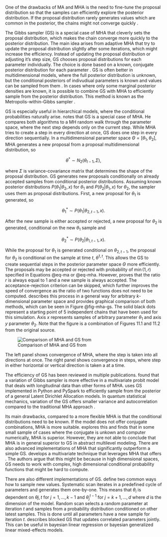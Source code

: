 One of the drawbacks of MA and MHA is the need to fine-tune the proposal distribution so that the samples can
efficiently explore the posterior distribution. If the proposal distribution rarely generates values which are
common in the posterior, the chains might not converge quickly \parencite[Chap. 7.4.4]{Kruschke2015_DoingBayesianData}.

The Gibbs sampler (GS) is a special case of MHA that cleverly sets the proposal distribution, which makes the chain converge
more quickly to the posterior distribution. The main idea arises from adaptive MHA that try to update the proposal distribution
slightly after some iterations, which might increase the efficiency. Instead of updating the proposal distribution or adjusting it's
step size, GS chooses proposal distributions for each parameter individually. The choice is done based on a known, conjugate posterior
distribution for each parameter \parencite[9.2.1]{McElreath2020_StatisticalRethinkingBayesian}. GS is often better in multidimensional models, where the full posterior distribution is unknown, but the conditional posteriors of indivudiual  parameters is known 
and values can be sampled from them \parencite[Chap. 11.1]{Gelman2014_BayesianDataAnalysis}. In cases where
only some marginal posterior densities are known, it is possible to combine GS with MHA to efficiently sample
from the posterior distribution. This method is known as the Metropolis-within-Gibbs sampler
\parencite{Griffin2011OnAM}.

GS is especially useful in hierarchical models, where the conditional probabilities naturally arise. 
\parencite[Chap. 7.4.4]{Kruschke2015_DoingBayesianData} notes that GS is a special case of MHA. He compares both algorithms to a 
MH random walk through the parameter space, where the next step depends only on the current step. While MHA tries to create a step in every
direction at once, GS does one step in every direction sequentially. In a multidimensional parameter space $\Theta = [\theta_1, \theta_2]$,
MHA generates a new proposal from a proposal multidimensional distribution, so

$$
\theta^* \sim N_2(\theta_{t-1}, \Sigma),
$$

where $\Sigma$ is variance-covariance matrix that determines the shape of the proposal distribution. GS generates new proposals conditionally on 
already accepted samples from conditional posterior distributions. Assuming known posterior distributions $P(\theta_1 | \theta_2, x)$ for $\theta_1$
and $P(\theta_2 | \theta_1, x)$ for $\theta_2$, the sampler uses them as proposal distributions. First, a new proposal for $\theta_1$ is generated, so

$$
\theta^*_1 \sim P(\theta_1 | \theta_{2, t-1}, x).
$$

After the new sample is either accepted or rejected, a new proposal for $\theta_2$ is generated, conditional on the new $\theta_1$ sample and

$$
\theta^*_2 \sim P(\theta_2 | \theta_{1, t-1}, x).
$$

While the proposal for $\theta_1$ is generated conditional on $\theta_{2, t-1}$, the proposal for $\theta_2$ is conditional on the sample at
time $t$, $\theta^{1, t}$. This allows the GS to create sequential steps in the posterior parameter space $\Theta$ more efficiently. The proposals may be
accepted or rejected with probability of $\min(1, r)$ specified in Equations @eq-ma or @eq-mha. However, \parencite[Chap. 11.3]{Gelman2014_BayesianDataAnalysis}
proves that the ratio $r$ is always equal to 1 and a new sample is always accepted. The acceptance-rejection criterion can be skipped, which further improves the speed of convergence as the ratio of two functions does not need to be computed. \parencite[Chap. 11.1]{Gelman2014_BayesianDataAnalysis}
describes this process in a general way for arbitrary $k$-dimensional parameter space and provides graphical comparison of both methods,
which can be seen in Figure @fig-mha-gs. The solid black dots represent a starting point of 5 independent chains that have been used for 
this simulation. Axis $x$ represents samples of arbitrary parameter $\theta_1$ and axis $y$ parameter $\theta_2$.
Note that the figure is a combination of Figures 11.1 and 11.2 from the original source.

![Comparison of MHA and GS from \parencite{Gelman2014_BayesianDataAnalysis}](./img/mha-gs.png){#fig-mha-gs}

The left panel shows convergence of MHA, where the step is taken into all directions at once. The right panel shows convergence in 
steps, where step in either horizontal or vertical direction is taken a at a time. 

The efficiency of GS has been reviewed in multiple publications. \parencite{LuChen2022_BayesianAnalysisLongitudinal} found that a
variation of Gibbs sampler is more effective in a multivariate probit model that deals with longitudinal data than other forms of MHA. 
\parencite{KarrasEtAl2022_DistributedGibbsSampling} uses GS implemented in Python and PySpark to efficiently sample from the posterior of a 
general Latent Dirichlet Allocation models. In quantum statistical mechanics, variation of the GS offers smaller variance and autocorrelation
compared to the traditional MHA approach \parencite{ZhangEtAl2024_PathIntegralMonte}.

Its main drawbacks, compared to a more flexible MHA is that the conditional distributions need to be known. If the model does not offer conjugate
combinations, MHA is more suitable. \parencite{KarunarasanEtAl2023_ComparisonBayesianMarkov} explores this and finds that in some small sample of cases
where the conjugate is unkown and computer numerically, MHA is superior. However, they are not able to conclude that MHA is in general superior to GS in abstract multilevel modeling. There are also advanced
implementations of MHA that significantly outperform a simple GS. \parencite{MahaniSharabiani2013_MetropolisHastingsSamplingUsing}
develops a multivariate technique that leverages MHA that offers *\enquote{6x improvement in sampling efficiency compared to univariate Gibbs}*.
The authors argue that this might be because in high dimensional spaces, GS needs to work with complex, high dimensional conditional probability 
functions that might be hard to compute.

There are also different implementations of GS. \parencite{HeEtAl2016_ScanOrderGibbs} define two common ways how to sample new values. Systematic scan
iterates in a predefined cycle of parameters and generates them one-by-one. This means that $\theta_i$ is dependent on $\theta{j, t}$ for
$j = 1, \dots, k - 1$ and $\theta_j^{t-1}$ for $j = k + 1, \dots, d$ where $d$ is the dimension of the model. Random scan
selects a random parameter at iteration $t$ and samples from a probability distribution conditioned on other latest samples. This is done
until all parameters have a new sample for iteration $t$. \parencite{JohnsonEtAl2016_ScalableBlockedGibbs} describes blocked GS that updates
correlated parameters jointly. This can be useful in bayesian linear regression or bayesian generalized linear mixed-effects models.
